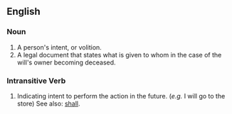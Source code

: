 ==English==

===Noun===
#A person's intent, or volition.
#A legal document that states what is given to whom in the case of the will's owner becoming deceased.

===Intransitive Verb===
#Indicating intent to perform the action in the future.  (''e.g.'' I will go to the store)  See also: [[shall]].